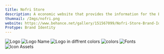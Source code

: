 ```yaml
---
title: Nofri Store
description: A economic website that provides the information for the Egyptain and world economic
thumnail: /Imgs/nofri.png
website: https://www.behance.net/gallery/151567099/Nofri-Store-Brand-Identity
Protype: Brand Identity
---
```

![Logo](https://mir-s3-cdn-cf.behance.net/project_modules/disp/b354af151567099.6318c2310a02a.png)
![Logo Name](https://mir-s3-cdn-cf.behance.net/project_modules/disp/6736a3151567099.6318c2310bd32.png)
![Logo in diffrent colors](https://mir-s3-cdn-cf.behance.net/project_modules/disp/c421f9151567099.6318c23108f27.png)
![colors](https://mir-s3-cdn-cf.behance.net/project_modules/disp/00a576151567099.6318c23109a15.png)
![Fonts](https://mir-s3-cdn-cf.behance.net/project_modules/disp/8380e7151567099.6318c231094de.png)
![Icon Assets](https://mir-s3-cdn-cf.behance.net/project_modules/disp/690f99151567099.6318c2310b7ae.png)